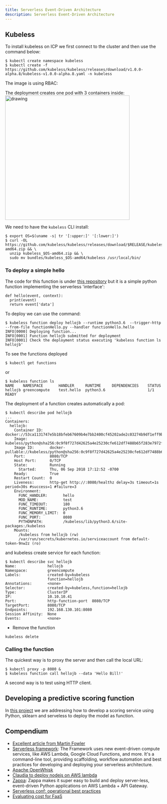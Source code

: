 ```yaml
---
title: Serverless Event-Driven Architecture
description: Serverless Event-Driven Architecture
---
```



## Kubeless
To install kubeless on ICP we first connect to the cluster and then use the command below:

```
$ kubectl create namespace kubeless
$ kubectl create -f https://github.com/kubeless/kubeless/releases/download/v1.0.0-alpha.8/kubeless-v1.0.0-alpha.8.yaml -n kubeless
```
The image is using RBAC:

The deployment creates one pod with 3 containers inside:
<img src="kubeless-deploy.png" alt="drawing" width="400"/>

We need to have the `kubeless` CLI install:
```
$ export OS=$(uname -s| tr '[:upper:]' '[:lower:]')
$ curl -OL https://github.com/kubeless/kubeless/releases/download/$RELEASE/kubeless_$OS-amd64.zip && \
  unzip kubeless_$OS-amd64.zip && \
  sudo mv bundles/kubeless_$OS-amd64/kubeless /usr/local/bin/
```

### To deploy a simple hello
The code for this function is under [this repository](https://github.com/ibm-cloud-architecture/refarch-cognitive-analytics/tree/master/src/functions)
but it is a simple python function implementing the serverless 'interface':
```python3
def hello(event, context):
  print(event)
  return event['data']
```
To deploy we can use the command:
```
$ kubeless function deploy hellojb --runtime python3.6  --trigger-http --from-file functionHello.py --handler functionHello.hello
INFO[0000] Deploying function...
INFO[0001] Function hellojb submitted for deployment
INFO[0001] Check the deployment status executing 'kubeless function ls hellojb'
```

To see the functions deployed
```
$ kubectl get functions
```
or
```
$ kubeless function ls
NAME   	NAMESPACE   	HANDLER   	RUNTIME  	DEPENDENCIES	STATUS
hellojb	greencompute	test.hello	python3.6	            	1/1 READY
```

The deployment of a function creates automatically a pod:
```
$ kubectl describe pod hellojb
...
Containers:
  hellojb:
    Container ID:   docker://53ca1131747e5b18bfeb67609b4e7bb2400cf45202ade2c03274b9df1eff9bc2
    Image:          kubeless/python@sha256:0c9f8f727d42625a4e25230cfe612df7488b65f283e7972f84108d87e7443d72
    Image ID:       docker-pullable://kubeless/python@sha256:0c9f8f727d42625a4e25230cfe612df7488b65f283e7972f84108d87e7443d72
    Port:           8080/TCP
    Host Port:      0/TCP
    State:          Running
      Started:      Thu, 06 Sep 2018 17:12:52 -0700
    Ready:          True
    Restart Count:  0
    Liveness:       http-get http://:8080/healthz delay=3s timeout=1s period=30s #success=1 #failure=3
    Environment:
      FUNC_HANDLER:       hello
      MOD_NAME:           test
      FUNC_TIMEOUT:       180
      FUNC_RUNTIME:       python3.6
      FUNC_MEMORY_LIMIT:  0
      FUNC_PORT:          8080
      PYTHONPATH:         /kubeless/lib/python3.6/site-packages:/kubeless
    Mounts:
      /kubeless from hellojb (rw)
      /var/run/secrets/kubernetes.io/serviceaccount from default-token-9nw2z (ro)
```
and kubeless create service for each function:
```
$ kubectl describe svc hellojb
Name:              hellojb
Namespace:         greencompute
Labels:            created-by=kubeless
                   function=hellojb
Annotations:       <none>
Selector:          created-by=kubeless,function=hellojb
Type:              ClusterIP
IP:                10.10.10.41
Port:              http-function-port  8080/TCP
TargetPort:        8080/TCP
Endpoints:         192.168.130.101:8080
Session Affinity:  None
Events:            <none>
```

* Remove the function
```
kubeless delete
```
### Calling the function
The quickest way is to proxy the server and then call the local URL:
```
$ kubectl proxy -p 8080 &
$ kubeless function call hellojb --data 'Hello Bill!'
```

A second way is to test using HTTP client.

## Developing a predictive scoring function
In [this project](https://github.com/ibm-cloud-architecture/refarch-asset-analytics/tree/master/asset-predictive-scoring) we are addressing how to develop a scoring service using Python, sklearn and serveless to deploy the model as function.

## Compendium
* [Excellent article from Martin Fowler](https://martinfowler.com/articles/serverless.html)
* [Serverless framework](https://serverless.com/): The Framework uses new event-driven compute services, like AWS Lambda, Google Cloud Functions, and more. It's a command-line tool, providing scaffolding, workflow automation and best practices for developing and deploying your serverless architecture.
* [Apache OpenWhisk](https://openwhisk.apache.org/)
* [Claudia to deploy nodejs on AWS lambda](https://github.com/claudiajs/claudia)
* [Zappa](https://github.com/Miserlou/Zappa): Zappa makes it super easy to build and deploy server-less, event-driven Python applications on AWS Lambda + API Gateway.
* [Serverless conf: operational best practices](https://charity.wtf/2016/05/31/operational-best-practices-serverless/)
* [Evaluating cost for FaaS](http://www.doc.ic.ac.uk/~rbc/papers/fse-serverless-17.pdf)
